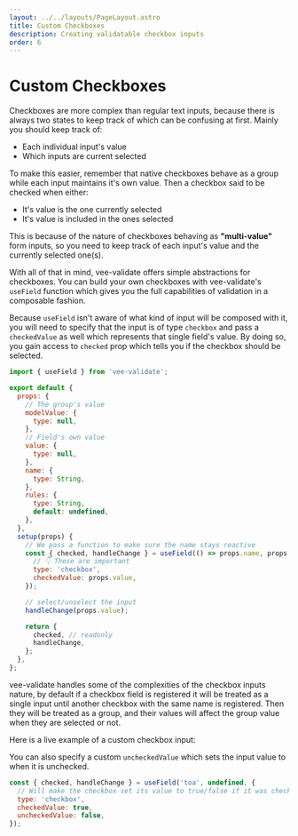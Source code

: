```yaml
---
layout: ../../layouts/PageLayout.astro
title: Custom Checkboxes
description: Creating validatable checkbox inputs
order: 6
---
```



# Custom Checkboxes

Checkboxes are more complex than regular text inputs, because there is always two states to keep track of which can be confusing at first. Mainly you should keep track of:

- Each individual input's value
- Which inputs are current selected

To make this easier, remember that native checkboxes behave as a group while each input maintains it's own value. Then a checkbox said to be checked when either:

- It's value is the one currently selected
- It's value is included in the ones selected

This is because of the nature of checkboxes behaving as **"multi-value"** form inputs, so you need to keep track of each input's value and the currently selected one(s).

With all of that in mind, vee-validate offers simple abstractions for checkboxes. You can build your own checkboxes with vee-validate's `useField` function which gives you the full capabilities of validation in a composable fashion.

Because `useField` isn't aware of what kind of input will be composed with it, you will need to specify that the input is of type `checkbox` and pass a `checkedValue` as well which represents that single field's value. By doing so, you gain access to `checked` prop which tells you if the checkbox should be selected.

```js
import { useField } from 'vee-validate';

export default {
  props: {
    // The group's value
    modelValue: {
      type: null,
    },
    // Field's own value
    value: {
      type: null,
    },
    name: {
      type: String,
    },
    rules: {
      type: String,
      default: undefined,
    },
  },
  setup(props) {
    // We pass a function to make sure the name stays reactive
    const { checked, handleChange } = useField(() => props.name, props.rules, {
      // 👇 These are important
      type: 'checkbox',
      checkedValue: props.value,
    });

    // select/unselect the input
    handleChange(props.value);

    return {
      checked, // readonly
      handleChange,
    };
  },
};
```

vee-validate handles some of the complexities of the checkbox inputs nature, by default if a checkbox field is registered it will be treated as a single input until another checkbox with the same name is registered. Then they will be treated as a group, and their values will affect the group value when they are selected or not.

Here is a live example of a custom checkbox input:

<LiveExample client:visible id="vee-validate-v4-custom-checkboxes" />

<DocTip>

You can also specify a custom `uncheckedValue` which sets the input value to when it is unchecked.

```js
const { checked, handleChange } = useField('toa', undefined, {
  // Will make the checkbox set its value to true/false if it was checked or not
  type: 'checkbox',
  checkedValue: true,
  uncheckedValue: false,
});
```

</DocTip>
